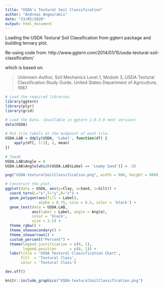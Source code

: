 ```yaml
---
title: "USDA's Textural Soil Classification"
author: "Andreas Angourakis"
date: "23/05/2020"
output: html_document
---
```


Loading the USDA Textural Soil Classification from ggtern package and building ternary plot.

Re-using code from: http://www.ggtern.com/2014/01/15/usda-textural-soil-classification/

which is based on:

>Unknown-Author, Soil Mechanics Level 1, Module 3, USDA Textural Classification Study Guide, United States Department of Agriculture, 1987.

```r
# Load the required libraries
library(ggtern)
library(plyr)
library(grid)
```

```r
# Load the Data. (Available in ggtern 1.0.3.0 next version)
data(USDA)
 
# Put tile labels at the midpoint of each tile.
USDA.LAB = ddply(USDA, 'Label', function(df) {
    apply(df[, 1:3], 2, mean)
})
 
# Tweak
USDA.LAB$Angle = 0
USDA.LAB$Angle[which(USDA.LAB$Label == 'Loamy Sand')] = -35
```

```r
png("USDA-texturalSoilClassification.png", width = 600, height = 600)

# Construct the plot.
ggplot(data = USDA, aes(y=Clay, x=Sand, z=Silt)) +
  coord_tern(L="x",T="y",R="z") +
  geom_polygon(aes(fill = Label), 
               alpha = 0.75, size = 0.5, color = 'black') +
  geom_text(data = USDA.LAB,
            aes(label = Label, angle = Angle),
            color = 'black',
            size = 3.5) +
  theme_rgbw() +
  theme_showsecondary() +
  theme_showarrows() +
  custom_percent("Percent") +
  theme(legend.justification = c(0, 1),
        legend.position      = c(0, 1)) +
  labs(title = 'USDA Textural Classification Chart',
       fill  = 'Textural Class',
       color = 'Textural Class')

dev.off()
```

```r
knitr::include_graphics("USDA-texturalSoilClassification.png")
```


